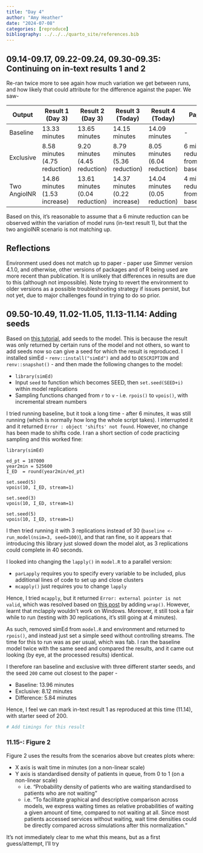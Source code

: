 ```yaml
---
title: "Day 4"
author: "Amy Heather"
date: "2024-07-08"
categories: [reproduce]
bibliography: ../../../quarto_site/references.bib
---
```


## 09.14-09.17, 09.22-09.24, 09.30-09.35: Continuing on in-text results 1 and 2

Re-ran twice more to see again how much variation we get between runs, and how likely that could attribute for the difference against the paper. We saw-

| Output | Result 1 (Day 3) | Result 2 (Day 3) | Result 3 (Today) | Result 4 (Today) | Paper |
| --- | --- | --- | --- | --- | --- |
| Baseline | 13.33 minutes | 13.65 minutes | 14.15 minutes | 14.09 minutes | - |
| Exclusive | 8.58 minutes (4.75 reduction) | 9.20 minutes (4.45 reduction) | 8.79 minutes (5.36 reduction) | 8.05 minutes (6.04 reduction) | 6 minute reduction from baseline |
| Two AngioINR | 14.86 minutes (1.53 increase) | 13.61 minutes (0.04 reduction) | 14.37 minutes (0.22 increase) | 14.04 minutes (0.05 reduction) | 4 minute reduction from baseline |

Based on this, it's reasonable to assume that a 6 minute reduction can be observed within the variation of model runs (in-text result 1), but that the two angioINR scenario is not matching up.

::: {.callout-tip}
## Reflections

Environment used does not match up to paper - paper use Simmer version 4.1.0, and otherwise, other versions of packages and of R being used are more recent than publication. It is unlikely that differences in results are due to this (although not impossible). Note trying to revert the environment to older versions as a possible troubleshooting strategy if issues persist, but not yet, due to major challenges found in trying to do so prior.
:::

## 09.50-10.49, 11.02-11.05, 11.13-11.14: Adding seeds

Based on [this tutorial](https://pythonhealthdatascience.github.io/stars-treat-simmer/02_model/03_r_sampling.html), add seeds to the model. This is because the result was only returned by certain runs of the model and not others, so want to add seeds now so can give a seed for which the result is reproduced. I installed simEd - `renv::install("simEd")` and add to `DESCRIPTION` and `renv::snapshot()` - and then made the following changes to the model:

* `library(simEd)`
* Input `seed` to function which becomes SEED, then `set.seed(SEED+i)` within model replications
* Sampling functions changed from `r` to `v` - i.e. `rpois()` to `vpois()`, with incremental stream numbers

I tried running baseline, but it took a long time - after 6 minutes, it was still running (which is normally how long the whole script takes). I interrupted it and it returned `Error : object 'shifts' not found`. However, no change has been made to shifts code. I ran a short section of code practicing sampling and this worked fine:

```
library(simEd)

ed_pt = 107000
year2min = 525600
I_ED  = round(year2min/ed_pt)

set.seed(5)
vpois(10, I_ED, stream=1)

set.seed(3)
vpois(10, I_ED, stream=1)

set.seed(5)
vpois(10, I_ED, stream=1)
```

I then tried running it with 3 replications instead of 30 (`baseline <- run_model(nsim=3, seed=100)`), and that ran fine, so it appears that introducing this library just slowed down the model alot, as 3 replications could complete in 40 seconds.

I looked into changing the `lapply()` in `model.R` to a parallel version:

* `parLapply` requires you to specify every variable to be included, plus additional lines of code to set up and close clusters
* `mcapply()` just requires you to change `lapply`

Hence, I tried `mcapply`, but it returned `Error: external pointer is not valid`, which was resolved based on [this post](https://groups.google.com/g/simmer-devel/c/4cQWtS571iQ?pli=1) by adding `wrap()`. However, learnt that mclapply wouldn't work on Windows. Moreover, it still took a fair while to run (testing with 30 replications, it's still going at 4 minutes).

As such, removed simEd from `model.R` and environment and returned to `rpois()`, and instead just set a simple seed without controlling streams. The time for this to run was as per usual, which was fab. I ran the baseline model twice with the same seed and compared the results, and it came out looking (by eye, at the processed results) identical.

I therefore ran baseline and exclusive with three different starter seeds, and the seed `200` came out closest to the paper -

* Baseline: 13.96 minutes
* Exclusive: 8.12 minutes
* Difference: 5.84 minutes

Hence, I feel we can mark in-text result 1 as reproduced at this time (11.14), with starter seed of 200.

```python
# Add timings for this result
```

### 11.15-: Figure 2

Figure 2 uses the results from the scenarios above but creates plots where:

* X axis is wait time in minutes (on a non-linear scale)
* Y axis is standardised density of patients in queue, from 0 to 1 (on a non-linear scale)
  * i.e. "Probability density of patients who are waiting standardised to patients who are not waiting"
  * i.e. "To facilitate graphical and descriptive comparison across models, we express waiting times as relative probabilities of waiting a given amount of time, compared to not waiting at all. Since most patients accessed services without waiting, wait time densities could be directly compared across simulations after this normalization."

It's not immediately clear to me what this means, but as a first guess/attempt, I'll try 
